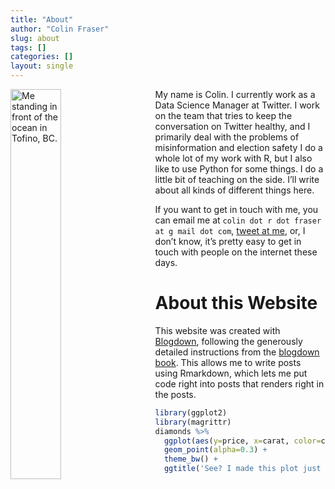 ```yaml
---
title: "About"
author: "Colin Fraser"
slug: about
tags: []
categories: []
layout: single
---
```

<img src="/./about_files/image.jpg" width="40%"  style="float: left; padding-right: 30px;" alt="Me standing in front of the ocean in Tofino, BC." />
My name is Colin. I currently work as a Data Science Manager at Twitter. I work on the team that tries to keep the conversation on Twitter healthy, and I primarily deal with the problems of misinformation and election safety I do a whole lot of my work with R, but I also like to use Python for some things. I do a little bit of teaching on the side. I’ll write about all kinds of different things here.

If you want to get in touch with me, you can email me at `colin dot r dot fraser at g mail dot com`, [tweet at me](https://twitter.com/colin_fraser), or, I don’t know, it’s pretty easy to get in touch with people on the internet these days.

# About this Website
This website was created with [Blogdown](https://cran.r-project.org/web/packages/blogdown/index.html), following the generously detailed instructions from the [blogdown book](https://bookdown.org/yihui/blogdown/). This allows me to write posts using Rmarkdown, which lets me put code right into posts that renders right in the posts.

```r
library(ggplot2)
library(magrittr)
diamonds %>%
  ggplot(aes(y=price, x=carat, color=cut)) +
  geom_point(alpha=0.3) +
  theme_bw() +
  ggtitle('See? I made this plot just for the About page')
```

